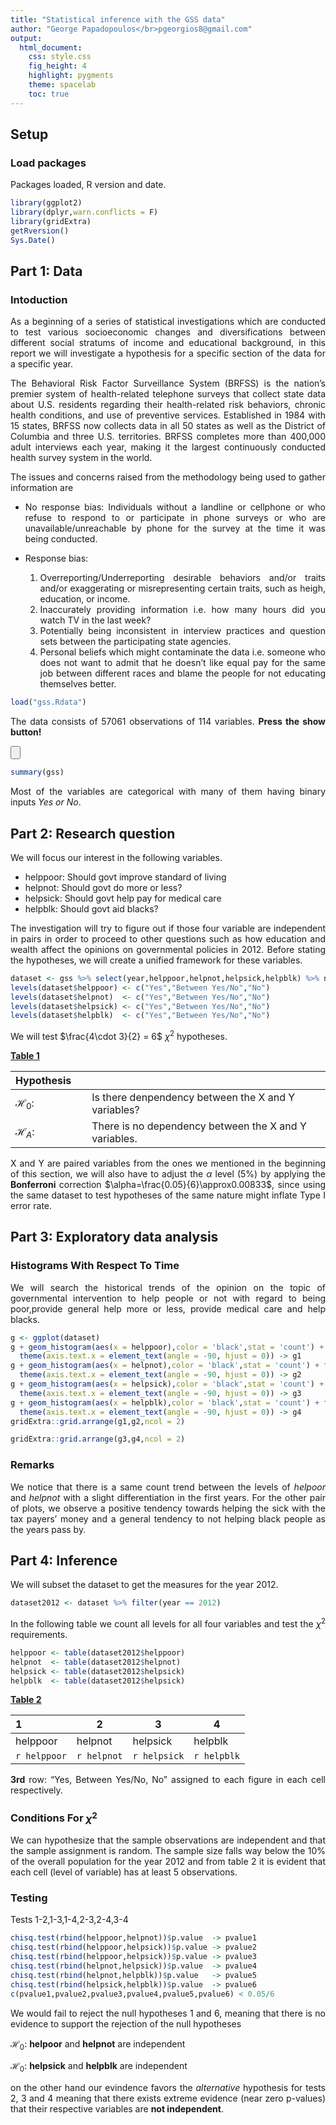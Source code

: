 ```yaml
---
title: "Statistical inference with the GSS data"
author: "George Papadopoulos</br>pgeorgios8@gmail.com"
output: 
  html_document: 
    css: style.css
    fig_height: 4
    highlight: pygments
    theme: spacelab
    toc: true
---
```

<style>body{text-align: justify}</style>
## Setup

### Load packages

Packages loaded, R version and date.

```r
library(ggplot2)
library(dplyr,warn.conflicts = F)
library(gridExtra)
getRversion()
Sys.Date()
```

## Part 1: Data

### Intoduction

As a beginning of a series of statistical investigations which are conducted to test various 
socioeconomic changes and diversifications between different social stratums of income and educational 
background, in this report we will investigate a hypothesis for a specific section of the data for a 
specific year.

The Behavioral Risk Factor Surveillance System (BRFSS) is the nation’s premier system of health-related
telephone surveys that collect state data about U.S. residents regarding their health-related risk
behaviors, chronic health conditions, and use of preventive services. Established in 1984 with 15 states,
BRFSS now collects data in all 50 states as well as the District of Columbia and three U.S. territories.
BRFSS completes more than 400,000 adult interviews each year, making it the largest continuously conducted
health survey system in the world.

The issues and concerns raised from the methodology being used to gather information are 

* No response bias: Individuals without a landline or cellphone or who refuse to respond to or participate
in phone surveys or who are unavailable/unreachable by phone for the survey at the time it was being
conducted.

* Response bias: 
  1. Overreporting/Underreporting desirable behaviors and/or traits and/or exaggerating or 
  misrepresenting 
  certain traits, such as heigh, education, or income.
  2. Inaccurately providing information i.e. how many hours did you watch TV in the last week?
  3. Potentially being inconsistent in interview practices and question sets between the participating 
  state agencies.
  4. Personal beliefs which might contaminate the data i.e. someone who does not want to admit that he 
  doesn't like equal pay for the same job between different races and blame the people for not educating 
  themselves better.

```r
load("gss.Rdata")
```

The data consists of 57061 observations of 114 variables. __Press the show button!__

<input type=button class=hideshow>
```r
summary(gss)
```
</input>

Most of the variables are categorical with many of them having binary inputs _Yes or No_.

## Part 2: Research question

We will focus our interest in the following variables.

* helppoor: Should govt improve standard of living
* helpnot: Should govt do more or less?
* helpsick: Should govt help pay for medical care
* helpblk: Should govt aid blacks?

The investigation will try to figure out if those four variable are independent in pairs in order to 
proceed to other questions such as how education and wealth affect the opinions on governmental policies 
in 2012. Before stating the hypotheses, we will create a unified framework for these variables.

```r
dataset <- gss %>% select(year,helppoor,helpnot,helpsick,helpblk) %>% na.omit
levels(dataset$helppoor) <- c("Yes","Between Yes/No","No")
levels(dataset$helpnot)  <- c("Yes","Between Yes/No","No")
levels(dataset$helpsick) <- c("Yes","Between Yes/No","No")
levels(dataset$helpblk)  <- c("Yes","Between Yes/No","No")
```

We will test $\frac{4\cdot 3}{2} = 6$ $\chi^2$ hypotheses.

<u><b>Table 1</b></u>

|Hypothesis        |                                                       |
|:-----------------|:------------------------------------------------------|
|$\mathcal{H}_{0}$:|Is there denpendency between the X and Y variables?    |
|$\mathcal{H}_{A}$:|There is no dependency between the X and Y variables.  |


X and Y are paired variables from the ones we mentioned in the beginning of this section, we will also 
have to adjust the $\alpha$ level (5%) by applying the __Bonferroni__ correction 
$\alpha=\frac{0.05}{6}\approx0.00833$, since using the same dataset to test hypotheses of the same 
nature might inflate Type I error rate.

## Part 3: Exploratory data analysis

### Histograms With Respect To Time

We will search the historical trends of the opinion on the topic of governmental intervention to help 
people or not with regard to being poor,provide general help more or less, provide medical care and help 
blacks.

```r
g <- ggplot(dataset)
g + geom_histogram(aes(x = helppoor),color = 'black',stat = 'count') + facet_wrap(. ~ year) + 
  theme(axis.text.x = element_text(angle = -90, hjust = 0)) -> g1
g + geom_histogram(aes(x = helpnot),color = 'black',stat = 'count') + facet_wrap(. ~ year) + 
  theme(axis.text.x = element_text(angle = -90, hjust = 0)) -> g2
g + geom_histogram(aes(x = helpsick),color = 'black',stat = 'count') + facet_wrap(. ~ year) + 
  theme(axis.text.x = element_text(angle = -90, hjust = 0)) -> g3
g + geom_histogram(aes(x = helpblk),color = 'black',stat = 'count') + facet_wrap(. ~ year) + 
  theme(axis.text.x = element_text(angle = -90, hjust = 0)) -> g4
gridExtra::grid.arrange(g1,g2,ncol = 2)
```

```r
gridExtra::grid.arrange(g3,g4,ncol = 2)
```

### Remarks

We notice that there is a same count trend between the levels of _helpoor_ and _helpnot_ with a slight 
differentiation in the first years. For the other pair of plots, we observe a positive tendency towards
helping the sick with the tax payers' money and a general tendency to not helping black people as the 
years pass by.

## Part 4: Inference

We will subset the dataset to get the measures for the year 2012.

```r
dataset2012 <- dataset %>% filter(year == 2012)
```

In the following table we count all levels for all four variables and test the $\chi^2$ requirements.

```r
helppoor <- table(dataset2012$helppoor)
helpnot  <- table(dataset2012$helpnot)
helpsick <- table(dataset2012$helpsick)
helpblk  <- table(dataset2012$helpsick)
```

<u><b>Table 2</b></u>

|1           |2          |3           |4          |
|:-----------|-----------|------------|-----------|
|helppoor    |helpnot    |helpsick    |helpblk    |
|`r helppoor`|`r helpnot`|`r helpsick`|`r helpblk`|


__3rd__ row: "Yes, Between Yes/No, No" assigned to each figure in each cell respectively.

### Conditions For $\chi^2$

We can hypothesize that the sample observations are independent and that the
sample assignment is random. The sample size falls 
way below the 10% of the overall population for the year 2012 and  from table 2 it is evident that each 
cell (level of variable) has at least 5 observations.

### Testing

Tests 1-2,1-3,1-4,2-3,2-4,3-4

```r
chisq.test(rbind(helppoor,helpnot))$p.value  -> pvalue1
chisq.test(rbind(helppoor,helpsick))$p.value -> pvalue2
chisq.test(rbind(helppoor,helpsick))$p.value -> pvalue3
chisq.test(rbind(helpnot,helpsick))$p.value  -> pvalue4
chisq.test(rbind(helpnot,helpblk))$p.value   -> pvalue5
chisq.test(rbind(helpsick,helpblk))$p.value  -> pvalue6
c(pvalue1,pvalue2,pvalue3,pvalue4,pvalue5,pvalue6) < 0.05/6
```

We would fail to reject the null hypotheses 1 and 6, meaning that there is no evidence to 
support the rejection of the null hypotheses 

$\mathcal{H}_{0}$: __helpoor__ and __helpnot__ are independent 

$\mathcal{H}_{0}$: __helpsick__ and __helpblk__ are independent

on the other hand our evindence favors the _alternative_ 
hypothesis for tests 2, 3 and 4 meaning that there exists extreme evidence (near zero p-values) that their
respective variables are __not independent__.

<script>
$( "input.hideshow" ).each( function ( index, button ) {
  button.value = 'Show Output';
  $( button ).click( function () {
    var target = this.nextSibling ? this : this.parentNode;
    target = target.nextSibling.nextSibling;
    if ( target.style.display == 'none') {
      target.style.display = '';
      this.value = 'Hide Output';
    } else {
      target.style.display = 'none';
      this.value = 'Show Output';
    }
  } );
} );

$("input.hideshow").click()
</script>